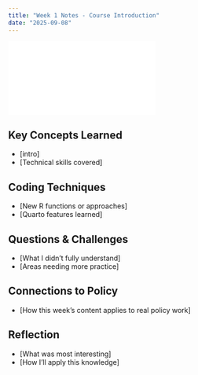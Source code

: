 ```yaml
---
title: "Week 1 Notes - Course Introduction"
date: "2025-09-08"
---
```

![](ClassNote1.pdf)

## Key Concepts Learned
- [intro]
- [Technical skills covered]

## Coding Techniques
- [New R functions or approaches]
- [Quarto features learned]

## Questions & Challenges
- [What I didn't fully understand]
- [Areas needing more practice]

## Connections to Policy
- [How this week's content applies to real policy work]

## Reflection
- [What was most interesting]
- [How I'll apply this knowledge]
